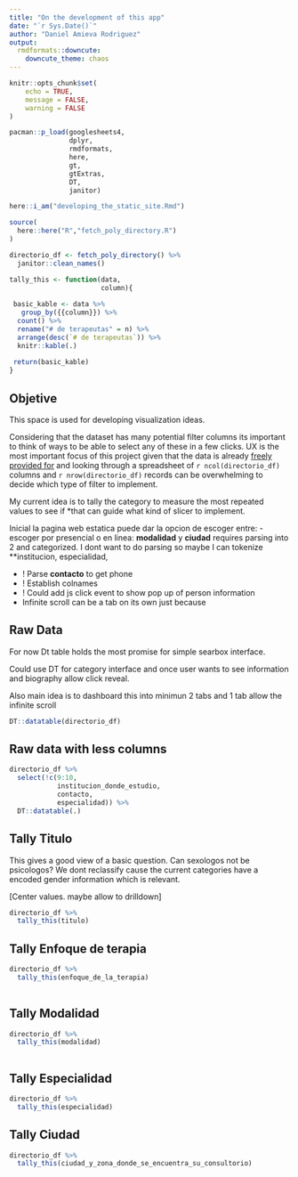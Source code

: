 ```yaml
---
title: "On the development of this app"
date: "`r Sys.Date()`"
author: "Daniel Amieva Rodriguez"
output:
  rmdformats::downcute:
    downcute_theme: chaos
---
```


```r
knitr::opts_chunk$set(
	echo = TRUE,
	message = FALSE,
	warning = FALSE
)

pacman::p_load(googlesheets4,
               dplyr,
               rmdformats,
               here,
               gt,
               gtExtras,
               DT,
               janitor)

here::i_am("developing_the_static_site.Rmd")

source(
  here::here("R","fetch_poly_directory.R")
)

directorio_df <- fetch_poly_directory() %>% 
  janitor::clean_names()

tally_this <- function(data,
                       column){
  
 basic_kable <- data %>% 
   group_by({{column}}) %>% 
  count() %>% 
  rename("# de terapeutas" = n) %>% 
  arrange(desc(`# de terapeutas`)) %>% 
  knitr::kable(.)
 
 return(basic_kable)
}

```

## Objetive

This space is used for developing visualization ideas.

Considering that the dataset has many potential filter columns its important to think of ways to be able to select any of these in a few clicks. UX is the most important focus of this project given that the data is already [freely provided for](https://docs.google.com/spreadsheets/d/1Kc_kCvysiwwWssyRsgtmAvx2HeB0WcAW0MagakIwORY/htmlview) and looking through a spreadsheet of `r ncol(directorio_df)` columns and `r nrow(directorio_df)` records can be overwhelming to decide which type of filter to implement. 

My current idea is to tally the category to measure the most repeated values to see if *that can guide what kind of slicer to implement.

Inicial la pagina web estatica puede dar la opcion de escoger entre:
 - escoger por presencial o en linea: **modalidad** y **ciudad** requires parsing into 2 and categorized. I dont want to do parsing so maybe I can tokenize **institucion, especialidad, 
 

 - ! Parse **contacto** to get phone
 - ! Establish colnames
 - ! Could add js click event to show pop up of person information
 - Infinite scroll can be a tab on its own just because


## Raw Data

For now Dt table holds the most promise for simple searbox interface.

Could use DT for category interface and once user wants to see information and biography allow click reveal.

Also main idea is to dashboard this into minimun 2 tabs and 1 tab allow the infinite scroll

```r
DT::datatable(directorio_df)
```

## Raw data with less columns

```r
directorio_df %>% 
  select(!c(9:10,
            institucion_donde_estudio,
            contacto,
            especialidad)) %>% 
  DT::datatable(.)
```


## Tally Titulo

This gives a good view of a basic question. Can sexologos not be psicologos? We dont reclassify cause the current categories have a encoded gender information which is relevant.

[Center values. maybe allow to drilldown]

```r
directorio_df %>% 
  tally_this(titulo) 
```

## Tally Enfoque de terapia

```r
directorio_df %>% 
  tally_this(enfoque_de_la_terapia) 
  
```

## Tally Modalidad

```r
directorio_df %>%
  tally_this(modalidad) 
  
```

## Tally Especialidad

```r
directorio_df %>% 
  tally_this(especialidad) 
```

## Tally Ciudad

```r
directorio_df %>% 
  tally_this(ciudad_y_zona_donde_se_encuentra_su_consultorio)  
```
